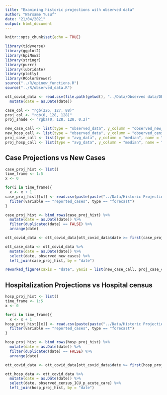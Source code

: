 ```yaml
---
title: "Examining historic projections with observed data"
author: "Warsame Yusuf"
date: "21/04/2021"
output: html_document
---
```


```r
knitr::opts_chunk$set(echo = TRUE)
```

```r
library(tidyverse)
library(ggplot2)
library(EpiNow2)
library(stringr)
library(purrr)
library(lubridate)
library(plotly)
library(RColorBrewer)
source("../R/epinow_functions.R")
source("../R/observed_data.R")

ott_covid_data <- read.csv(file.path(getwd(), "../Data/Observed data/OPH_Observed_COVID_Data.csv")) %>%
  mutate(date = as.Date(date))

case_col <- "rgb(226, 127, 88)"
proj_col <- "rgb(0, 128, 128)"
proj_shade <- "rgba(0, 128, 128, 0.2)"

new_case_call <- list(type = "observed_data", y_column = "observed_new_cases", name = "Observed historic new cases", short_name = "Daily cases", color = case_col, opacity = 0.5)
new_hosp_call <- list(type = "observed_data", y_column = "observed_census_ICU_p_acute_care", name = "Observed historic hospital census", short_name = "Hospital census", color = case_col, opacity = 0.5)
proj_case_call <- list(type = "avg_data", y_column = "median", name = "Historic projected new cases", short_name = "projections", color = proj_col)
proj_hosp_call <- list(type = "avg_data", y_column = "median", name = "Historic projected hospital census", short_name = "projections", color = proj_col)
```

## Case Projections vs New Cases

```r
case_proj_hist <- list()
time_frame <- 1:5
x <- 0

for(i in time_frame){
  x <- x + 1
case_proj_hist[[x]] <- read.csv(paste(paste("../Data/Historic Projections/short_term_forecast", as.character(Sys.Date()-i), sep = "_"), ".csv", sep = "")) %>%
  filter(variable == "reported_cases", type == "forecast")
}

case_proj_hist <- bind_rows(case_proj_hist) %>%
  mutate(date = as.Date(date)) %>%
  filter(duplicated(date) == FALSE) %>%
  arrange(date)

ott_covid_data <- ott_covid_data[ott_covid_data$date >= first(case_proj_hist$date),]

ott_case_data <- ott_covid_data %>%
  mutate(date = as.Date(date)) %>%
  select(date, observed_new_cases) %>%
  left_join(case_proj_hist, by = "date")
```

```r
reworked_figure(xaxis = "date", yaxis = list(new_case_call, proj_case_call), error_bands = TRUE, error_data = c("upper_90", "lower_90"), error_col = proj_shade, titles = c(y = "New cases", x = "Date", title = "Predictive model performance: historical comparison of projections to observed new cases"), data = ott_case_data, ticks = FALSE)
```

## Hospitalization Projections vs Hospital census

```r
hosp_proj_hist <- list()
time_frame <- 1:5
x <- 0

for(i in time_frame){
  x <- x + 1
hosp_proj_hist[[x]] <- read.csv(paste(paste("../Data/Historic Projections/short_term_hosp_proj", as.character(Sys.Date()-i), sep = "_"), ".csv", sep = "")) %>%
  filter(variable == "reported_cases", type == "forecast")
}

hosp_proj_hist <- bind_rows(hosp_proj_hist) %>%
  mutate(date = as.Date(date)) %>%
  filter(duplicated(date) == FALSE) %>%
  arrange(date)

ott_covid_data <- ott_covid_data[ott_covid_data$date >= first(hosp_proj_hist$date),]

ott_hosp_data <- ott_covid_data %>%
  mutate(date = as.Date(date)) %>%
  select(date, observed_census_ICU_p_acute_care) %>%
  left_join(hosp_proj_hist, by = "date")
```